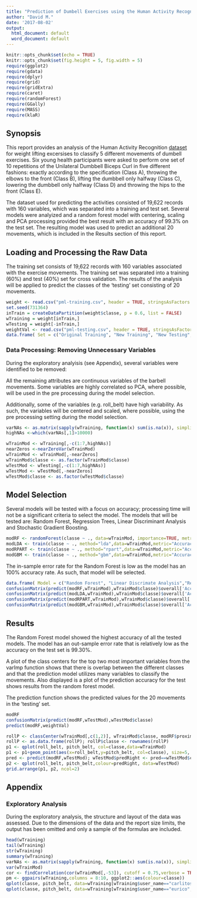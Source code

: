 ```yaml
---
title: "Prediction of Dumbell Exercises using the Human Activity Recognition Dataset"
author: "David M."
date: '2017-08-02'
output:
  html_document: default
  word_document: default
---
```


```r
knitr::opts_chunk$set(echo = TRUE)
knitr::opts_chunk$set(fig.height = 5, fig.width = 5)
require(ggplot2)
require(gdata)
require(dplyr)
require(grid)
require(gridExtra)
require(caret)
require(randomForest)
require(GGally)
require(MASS)
require(klaR)
```

## Synopsis
This report provides an analysis of the Human Activity Recognition [dataset](http://web.archive.org/web/20161224072740/http:/groupware.les.inf.puc-rio.br/har) for weight lifting excersises to classify 5 different movements of dumbell exercises. Six young health participants were asked to perform one set of 10 repetitions of the Unilateral Dumbbell Biceps Curl in five different fashions: exactly according to the specification (Class A), throwing the elbows to the front (Class B), lifting the dumbbell only halfway (Class C), lowering the dumbbell only halfway (Class D) and throwing the hips to the front (Class E).

The dataset used for predicting the activities consisted of 19,622 records with 160 variables, which was separated into a training and test set. Several models were analyized and a random forest model with centering, scaling and PCA processing provided the best result with an accuracy of 99.3% on the test set. The resulting model was used to predict an additional 20 movements, which is included in the Results section of this report.

## Loading and Processing the Raw Data
The training set consists of 19,622 records with 160 variables associated with the exercise movements. The training set was separated into a training (60%) and test (40%) set for cross validation. The results of the analysis will be applied to predict the classes of the 'testing' set consisting of 20 movements.

```r
weight <- read.csv("pml-training.csv", header = TRUE, stringsAsFactors = FALSE)
set.seed(731364)
inTrain = createDataPartition(weight$classe, p = 0.6, list = FALSE)
wTraining = weight[inTrain,] 
wTesting = weight[-inTrain,] 
weightVal <- read.csv("pml-testing.csv", header = TRUE, stringsAsFactors = FALSE)
data.frame( Set = c("Original Training", "New Training", "New Testing", "Final Test"), NunRow= c(nrow(weight), nrow(wTraining), nrow(wTesting), nrow(weightVal)))
```

### Data Processing: Removing Unnecessary Variables
During the exploratory analyisis (see Appendix), several variables were identified to be removed:
\begin{itemize}
\item X - This is an indexing variable and should not be used to predict the type of lift.
\item user_name - We are trying to predict the movements independent of the person.
\item raw_timestamp_part_1, raw_timestamp_part_2, cvtd_timestamp, new_window, num_window - As we are not trying to predict the type of curl based on a set of movements over a period of time, the time stamp and window variables are not necessary.
\item Variables with high NAs - The 67 variables with over 10,000 NAs values in the Training appear to be parameters created for each new window and will not be helpful for the objective.
\item Variables with near zero values - The 33 variables with near zero values in the Training set based on the nearZeroVar R function. 
\end{itemize}
All the remaining attributes are continuous variables of the barbell movements. Some variables are highly correlated so PCA, where possible, will be used in the pre processing during the model selection. 

Additionally, some of the variables (e.g. roll_belt) have high variability. As such, the variables will be centered and scaled, where possible, using the pre processing setting during the model selection.
```r
varNAs <- as.matrix(sapply(wTraining, function(x) sum(is.na(x)), simplify = TRUE))
highNAs <-which(varNAs[,1]>10000)

wTrainMod <- wTraining[,-c(1:7,highNAs)]
nearZeros <-nearZeroVar(wTrainMod)
wTrainMod <- wTrainMod[,-nearZeros]
wTrainMod$classe <- as.factor(wTrainMod$classe)
wTestMod <- wTesting[,-c(1:7,highNAs)]
wTestMod <- wTestMod[,-nearZeros]
wTestMod$classe <- as.factor(wTestMod$classe)
```

## Model Selection
Several models will be tested with a focus on accuracy; processing time will not be a significant criteria to select the model. The models that will be tested are: Random Forest, Regression Trees, Linear Discriminant Analysis and Stochastic Gradient Boosting. 
```r
modRF <- randomForest(classe ~ ., data=wTrainMod, importance=TRUE, metric="Accuracy", prePros=c("pca","center","scale"),pcaComp=2, prox=TRUE)
modLDA <- train(classe ~ ., method="lda",data=wTrainMod,metric="Accuracy",  prePros=c("pca","center","scale"),pcaComp=2)
modRPART <- train(classe ~ ., method="rpart",data=wTrainMod,metric="Accuracy")
modGBM <- train(classe ~ ., method="gbm",data=wTrainMod,metric="Accuracy", verbose=FALSE)
```
The in-sample error rate for the Random Forest is low as the model has an 100% accuracy rate. As such, that model will be selected.
```r
data.frame( Model = c("Random Forest", "Linear Discrimate Analysis","Regression Trees", "Stochastic Gradient Boosting"),Accuracy =c(
confusionMatrix(predict(modRF,wTrainMod),wTrainMod$classe)$overall['Accuracy'][[1]],
confusionMatrix(predict(modLDA,wTrainMod),wTrainMod$classe)$overall['Accuracy'][[1]],
confusionMatrix(predict(modRPART,wTrainMod),wTrainMod$classe)$overall['Accuracy'][[1]],
confusionMatrix(predict(modGBM,wTrainMod),wTrainMod$classe)$overall['Accuracy'][[1]]))
```

## Results
The Random Forest model showed the highest accuracy of all the tested models. The model has an out-sample error rate that is relatively low as the accuracy on the test set is 99.30%.

A plot of the class centers for the top two most important variables from the varImp function shows that there is overlap between the different classes and that the prediction model utilizes many variables to classify the movements. Also displayed is a plot of the prediction accuracy for the test shows results from the random forest model.

The prediction function shows the predicted values for the 20 movements in the 'testing' set. 
```r
modRF
confusionMatrix(predict(modRF,wTestMod),wTestMod$classe)
predict(modRF,weightVal)

rollP <- classCenter(wTrainMod[,c(1,2)], wTrainMod$classe, modRF$proximity)
rollP <- as.data.frame(rollP); rollP$classe <- rownames(rollP)
p1 <- qplot(roll_belt, pitch_belt, col=classe,data=wTrainMod)
p1 <- p1+geom_point(aes(x=roll_belt,y=pitch_belt, col=classe), size=5, shape=4, data=rollP)
pred <- predict(modRF,wTestMod); wTestMod$predRight <- pred==wTestMod$classe
p2 <- qplot(roll_belt, pitch_belt,colour=predRight, data=wTestMod)
grid.arrange(p1, p2, ncol=2)
```


## Appendix
### Exploratory Analysis
During the exploratory analysis, the structure and layout of the data was assessed. Due to the dimensions of the data and the report size limits, the output has been omitted and only a sample of the formulas are included.
```r
head(wTraining)
tail(wTraining)
str(wTraining)
summary(wTraining)
varNAs <- as.matrix(sapply(wTraining, function(x) sum(is.na(x)), simplify = TRUE))
var(wTrainMod)
cor <- findCorrelation(cor(wTrainMod[,-53]), cutoff = 0.75,verbose = TRUE)
pm <- ggpairs(wTraining,columns = 8:10, ggplot2::aes(colour=classe))
qplot(classe, pitch_belt, data=wTraining[wTraining$user_name=="carlitos",],geom = c("boxplot"))
qplot(classe, pitch_belt, data=wTraining[wTraining$user_name=="eurico",],geom = c("boxplot"))
```
